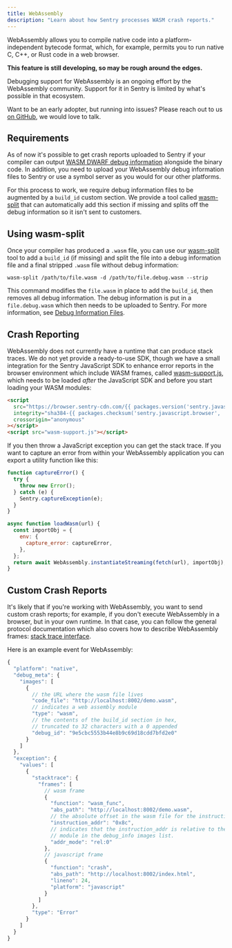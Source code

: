 ```yaml
---
title: WebAssembly
description: "Learn about how Sentry processes WASM crash reports."
---
```


WebAssembly allows you to compile native code into a platform-independent bytecode format, which, for example, permits you to run native C, C++, or Rust code in a web browser.

**This feature is still developing, so may be rough around the edges.**

Debugging support for WebAssembly is an ongoing effort by the WebAssembly community.
Support for it in Sentry is limited by what's possible in that ecosystem.

<Note>

Want to be an early adopter, but running into issues? Please reach out to us
[on GitHub](https://github.com/getsentry/symbolicator/issues/new/choose), we
would love to talk.

</Note>

## Requirements

As of now it's possible to get crash reports uploaded to Sentry if your compiler can
output [WASM DWARF debug information](https://yurydelendik.github.io/webassembly-dwarf/)
alongside the binary code. In addition, you need to upload your WebAssembly
debug information files to Sentry or use a symbol server as you
would for our other platforms.

For this process to work, we require debug information files to be augmented by a
`build_id` custom section. We provide a tool called [wasm-split](https://github.com/getsentry/symbolicator/tree/master/crates/wasm-split)
that can automatically add this section if missing and splits off
the debug information so it isn't sent to customers.

## Using wasm-split

Once your compiler has produced a `.wasm` file, you can use our [wasm-split](https://github.com/getsentry/symbolicator/tree/master/crates/wasm-split)
tool to add a `build_id` (if missing) and split the file into a debug information
file and a final stripped `.wasm` file without debug information:

```shell
wasm-split /path/to/file.wasm -d /path/to/file.debug.wasm --strip
```

This command modifies the `file.wasm` in place to add the `build_id`, then removes all
debug information. The debug information is put in a `file.debug.wasm` which
then needs to be uploaded to Sentry. For more information, see [Debug Information Files](/workflow/debug-files/).

## Crash Reporting

WebAssembly does not currently have a runtime that can produce stack traces. We
do not yet provide a ready-to-use SDK, though we have a small integration for the
Sentry JavaScript SDK to enhance error reports in the browser environment
which include WASM frames, called [wasm-support.js](https://gist.github.com/mitsuhiko/c27fee8445d2a18a8c134e0169119058), which needs to be loaded _after_ the JavaScript SDK and before you start loading your WASM modules:

```html {tabTitle: CDN}
<script
  src="https://browser.sentry-cdn.com/{{ packages.version('sentry.javascript.browser') }}/bundle.min.js"
  integrity="sha384-{{ packages.checksum('sentry.javascript.browser', 'bundle.min.js', 'sha384-base64') }}"
  crossorigin="anonymous"
></script>
<script src="wasm-support.js"></script>
```

If you then throw a JavaScript exception you can get the stack trace. If you want
to capture an error from within your WebAssembly application you can export a
utility function like this:

```javascript
function captureError() {
  try {
    throw new Error();
  } catch (e) {
    Sentry.captureException(e);
  }
}

async function loadWasm(url) {
  const importObj = {
    env: {
      capture_error: captureError,
    },
  };
  return await WebAssembly.instantiateStreaming(fetch(url), importObj);
}
```

## Custom Crash Reports

It's likely that if you're working with WebAssembly, you want to send custom
crash reports; for example, if you don't execute WebAssembly in a browser, but in your
own runtime. In that case, you can follow the general protocol documentation which
also covers how to describe WebAssembly frames: [stack trace interface](https://develop.sentry.dev/sdk/event-payloads/stacktrace/).

Here is an example event for WebAssembly:

```javascript
{
  "platform": "native",
  "debug_meta": {
    "images": [
      {
        // the URL where the wasm file lives
        "code_file": "http://localhost:8002/demo.wasm",
        // indicates a web assembly module
        "type": "wasm",
        // the contents of the build_id section in hex,
        // truncated to 32 characters with a 0 appended
        "debug_id": "9e5cbc5553b44e8b9c69d18cdd7bfd2e0"
      }
    ]
  },
  "exception": {
    "values": [
      {
        "stacktrace": {
          "frames": [
            // wasm frame
            {
              "function": "wasm_func",
              "abs_path": "http://localhost:8002/demo.wasm",
              // the absolute offset in the wasm file for the instruction
              "instruction_addr": "0x8c",
              // indicates that the instruction_addr is relative to the 1st
              // module in the debug_info images list.
              "addr_mode": "rel:0"
            },
            // javascript frame
            {
              "function": "crash",
              "abs_path": "http://localhost:8002/index.html",
              "lineno": 24,
              "platform": "javascript"
            }
          ]
        },
        "type": "Error"
      }
    ]
  }
}
```

